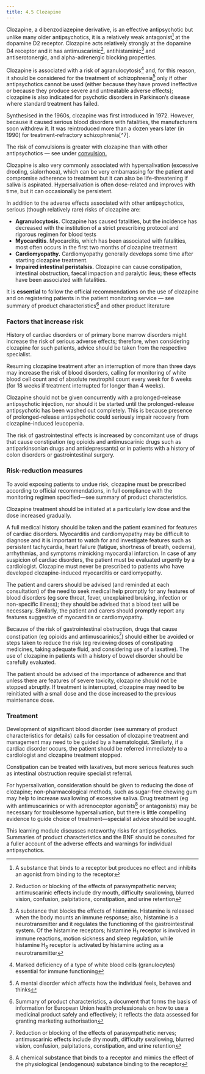 ```yaml
---
title: 4.5 Clozapine
---
```



Clozapine, a dibenzodiazepine derivative, is an effective antipsychotic but unlike many older antipsychotics, it is a relatively weak antagonist[^1] at the dopamine D2 receptor. Clozapine acts relatively strongly at the dopamine D4 receptor and it has antimuscarinic[^2], antihistaminic[^3] and antiserotonergic, and alpha-adrenergic blocking properties.

Clozapine is associated with a risk of agranulocytosis[^4] and, for this reason, it should be considered for the treatment of schizophrenia[^5] only if other antipsychotics cannot be used (either because they have proved ineffective or because they produce severe and untreatable adverse effects); clozapine is also indicated for psychotic disorders in Parkinson’s disease where standard treatment has failed.

  
<Expander title="Did you know...">
 <p>
  Synthesised in the 1960s, clozapine was first introduced in 1972. However, because it caused serious blood disorders with fatalities, the manufacturers soon withdrew it. It was reintroduced more than a dozen years later (in 1990) for treatment-refractory schizophrenia[^7].
 </p>
</Expander>



  
The risk of convulsions is greater with clozapine than with other antipsychotics — see under [convulsion.](/antipsychotics/CON155606_17)

Clozapine is also very commonly associated with hypersalivation (excessive drooling, sialorrhoea), which can be very embarrassing for the patient and compromise adherence to treatment but it can also be life-threatening if saliva is aspirated. Hypersalivation is often dose-related and improves with time, but it can occasionally be persistent.

In addition to the adverse effects associated with other antipsychotics, serious (though relatively rare) risks of clozapine are:

* **Agranulocytosis.** Clozapine has caused fatalities, but the incidence has decreased with the institution of a strict prescribing protocol and rigorous regimen for blood tests
* **Myocarditis**. Myocarditis, which has been associated with fatalities, most often occurs in the first two months of clozapine treatment
* **Cardiomyopathy.** Cardiomyopathy generally develops some time after starting clozapine treatment.
* **Impaired intestinal peristalsis.** Clozapine can cause constipation, intestinal obstruction, faecal impaction and paralytic ileus; these effects have been associated with fatalities.
  
It is **essential** to follow the official recommendations on the use of clozapine and on registering patients in the patient monitoring service — see summary of product characteristics[^8] and other product literature

### Factors that increase risk

History of cardiac disorders or of primary bone marrow disorders might increase the risk of serious adverse effects; therefore, when considering clozapine for such patients, advice should be taken from the respective specialist.

Resuming clozapine treatment after an interruption of more than three days may increase the risk of blood disorders, calling for monitoring of white blood cell count and of absolute neutrophil count every week for 6 weeks (for 18 weeks if treatment interrupted for longer than 4 weeks).

Clozapine should not be given concurrently with a prolonged-release antipsychotic injection, nor should it be started until the prolonged-release antipsychotic has been washed out completely. This is because presence of prolonged-release antipsychotic could seriously impair recovery from clozapine-induced leucopenia.

The risk of gastrointestinal effects is increased by concomitant use of drugs that cause constipation (eg opioids and antimuscarinic drugs such as antiparkinsonian drugs and antidepressants) or in patients with a history of colon disorders or gastrointestinal surgery.

### Risk-reduction measures

To avoid exposing patients to undue risk, clozapine must be prescribed according to official recommendations, in full compliance with the monitoring regimen specified—see summary of product characteristics.

Clozapine treatment should be initiated at a particularly low dose and the dose increased gradually.

A full medical history should be taken and the patient examined for features of cardiac disorders. Myocarditis and cardiomyopathy may be difficult to diagnose and it is important to watch for and investigate features such as persistent tachycardia, heart failure (fatigue, shortness of breath, oedema), arrhythmias, and symptoms mimicking myocardial infarction. In case of any suspicion of cardiac disorders, the patient must be evaluated urgently by a cardiologist. Clozapine must never be prescribed to patients who have developed clozapine-induced myocarditis or cardiomyopathy.

The patient and carers should be advised (and reminded at each consultation) of the need to seek medical help promptly for any features of blood disorders (eg sore throat, fever, unexplained bruising, infection or non-specific illness); they should be advised that a blood test will be necessary. Similarly, the patient and carers should promptly report any features suggestive of myocarditis or cardiomyopathy.

Because of the risk of gastrointestinal obstruction, drugs that cause constipation (eg opioids and antimuscarinics[^9]) should either be avoided or steps taken to reduce the risk (eg reviewing doses of constipating medicines, taking adequate fluid, and considering use of a laxative). The use of clozapine in patients with a history of bowel disorder should be carefully evaluated.

The patient should be advised of the importance of adherence and that unless there are features of severe toxicity, clozapine should not be stopped abruptly. If treatment is interrupted, clozapine may need to be reinitiated with a small dose and the dose increased to the previous maintenance dose.

### Treatment

Development of significant blood disorder (see summary of product characteristics for details) calls for cessation of clozapine treatment and management may need to be guided by a haematologist. Similarly, if a cardiac disorder occurs, the patient should be referred immediately to a cardiologist and clozapine treatment stopped.

Constipation can be treated with laxatives, but more serious features such as intestinal obstruction require specialist referral.

For hypersalivation, consideration should be given to reducing the dose of clozapine; non-pharmacological methods, such as sugar-free chewing gum may help to increase swallowing of excessive saliva. Drug treatment (eg with antimuscarinics or with adrenoceptor agonists[^10] or antagonists) may be necessary for troublesome hypersalivation, but there is little compelling evidence to guide choice of treatment—specialist advice should be sought.

  
This learning module discusses noteworthy risks for antipsychotics. Summaries of product characteristics and the BNF should be consulted for a fuller account of the adverse effects and warnings for individual antipsychotics.



[^1]: A substance that binds to a receptor but produces no effect and inhibits an agonist from binding to the receptor


[^2]: Reduction or blocking of the effects of parasympathetic nerves; antimuscarinic effects include dry mouth, difficulty swallowing, blurred vision, confusion, palpitations, constipation, and urine retention


[^3]: A substance that blocks the effects of histamine. Histamine is released when the body mounts an immune response; also, histamine is a neurotransmitter and it regulates the functioning of the gastrointestinal system. Of the histamine receptors; histamine H<sub>1</sub> receptor is involved in immune reactions, motion sickness and sleep regulation, while histamine H<sub>3</sub> receptor is activated by histamine acting as a neurotransmitter


[^4]: Marked deficiency of a type of white blood cells (granulocytes) essential for immune functioning


[^5]: A mental disorder which affects how the individual feels, behaves and thinks


[^6]: A mental disorder which affects how the individual feels, behaves and thinks


[^7]: A mental disorder which affects how the individual feels, behaves and thinks


[^8]: Summary of product characteristics, a document that forms the basis of information for European Union health professionals on how to use a medicinal product safely and effectively; it reflects the data assessed for granting marketing authorisation


[^9]: Reduction or blocking of the effects of parasympathetic nerves; antimuscarinic effects include dry mouth, difficulty swallowing, blurred vision, confusion, palpitations, constipation, and urine retention


[^10]: A chemical substance that binds to a receptor and mimics the effect of the physiological (endogenous) substance binding to the receptor
